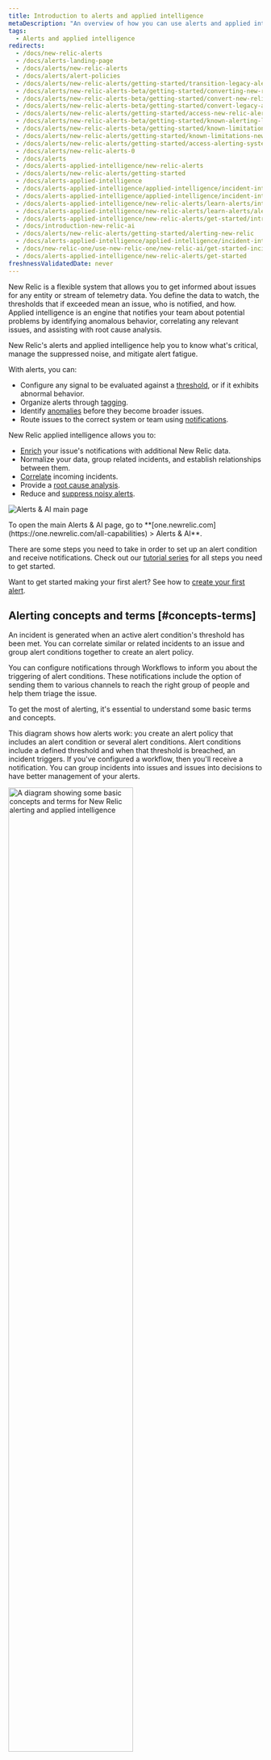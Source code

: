 ```yaml
---
title: Introduction to alerts and applied intelligence
metaDescription: "An overview of how you can use alerts and applied intelligence to monitor your systems and be notified when things go wrong, and when they're starting to go wrong."
tags:
  - Alerts and applied intelligence
redirects:
  - /docs/new-relic-alerts
  - /docs/alerts-landing-page
  - /docs/alerts/new-relic-alerts
  - /docs/alerts/alert-policies
  - /docs/alerts/new-relic-alerts/getting-started/transition-legacy-alerting-new-relic-alerts
  - /docs/alerts/new-relic-alerts-beta/getting-started/converting-new-relic-alerts-v2-v3
  - /docs/alerts/new-relic-alerts-beta/getting-started/convert-new-relic-alerts-v2-v3
  - /docs/alerts/new-relic-alerts-beta/getting-started/convert-legacy-alerting-new-relic-alerts
  - /docs/alerts/new-relic-alerts/getting-started/access-new-relic-alerts-legacy-alerting
  - /docs/alerts/new-relic-alerts-beta/getting-started/known-alerting-limitations-v3
  - /docs/alerts/new-relic-alerts-beta/getting-started/known-limitations-new-relic-alerts
  - /docs/alerts/new-relic-alerts/getting-started/known-limitations-new-relic-alerts
  - /docs/alerts/new-relic-alerts/getting-started/access-alerting-systems-new-relic
  - /docs/alerts/new-relic-alerts-0
  - /docs/alerts
  - /docs/alerts-applied-intelligence/new-relic-alerts
  - /docs/alerts/new-relic-alerts/getting-started
  - /docs/alerts-applied-intelligence
  - /docs/alerts-applied-intelligence/applied-intelligence/incident-intelligence/get-started-incident-intelligence
  - /docs/alerts-applied-intelligence/applied-intelligence/incident-intelligence/use-incident-intelligence
  - /docs/alerts-applied-intelligence/new-relic-alerts/learn-alerts/introduction-alerts
  - /docs/alerts-applied-intelligence/new-relic-alerts/learn-alerts/alerts-concepts-workflow
  - /docs/alerts-applied-intelligence/new-relic-alerts/get-started/introduction-applied-intelligence/
  - /docs/introduction-new-relic-ai
  - /docs/alerts/new-relic-alerts/getting-started/alerting-new-relic
  - /docs/alerts-applied-intelligence/applied-intelligence/incident-intelligence/basic-alerting-concepts/
  - /docs/new-relic-one/use-new-relic-one/new-relic-ai/get-started-incident-intelligence
  - /docs/alerts-applied-intelligence/new-relic-alerts/get-started
freshnessValidatedDate: never
---
```




New Relic <InlinePopover type="alerts" /> is a flexible system that allows you to get informed about issues for any entity or stream of telemetry data. You define the data to watch, the thresholds that if exceeded mean an issue, who is notified, and how. Applied intelligence is an engine that notifies your team about potential problems by identifying anomalous behavior, correlating any relevant issues, and assisting with root cause analysis.

New Relic's alerts and applied intelligence help you to know what's critical, manage the suppressed noise, and mitigate alert fatigue.

With alerts, you can:

* Configure any signal to be evaluated against a [threshold](/docs/new-relic-solutions/get-started/glossary/#alert-threshold), or if it exhibits abnormal behavior.
* Organize alerts through [tagging](/docs/new-relic-solutions/new-relic-one/core-concepts/use-tags-help-organize-find-your-data/#query-tags).
* Identify [anomalies](/docs/alerts-applied-intelligence/applied-intelligence/anomaly-detection/anomaly-detection-applied-intelligence/) before they become broader issues.
* Route issues to the correct system or team using [notifications](/docs/alerts-applied-intelligence/notifications/intro-notifications/).

New Relic applied intelligence allows you to:

* [Enrich](/docs/alerts-applied-intelligence/applied-intelligence/incident-workflows/incident-workflows/#enrichments) your issue's notifications with additional New Relic data.
* Normalize your data, group related incidents, and establish relationships between them.
* [Correlate](/docs/alerts-applied-intelligence/applied-intelligence/incident-intelligence/change-applied-intelligence-correlation-logic-decisions/#what-is-correlaton) incoming incidents.
* Provide a [root cause analysis](/docs/alerts-applied-intelligence/applied-intelligence/incident-intelligence/Issues-and-Incident-management-and-response/#root-cause-analysis).
* Reduce and [suppress noisy alerts](/docs/alerts-applied-intelligence/applied-intelligence/incident-intelligence/change-applied-intelligence-correlation-logic-decisions/#configure-correlation).


<img
    title="Alerts & AI main page"
    alt="Alerts & AI main page"
    src={alertsOverviewPage}
/>

<figcaption>
    To open the main Alerts & AI page, go to <DoNotTranslate>**[one.newrelic.com](https://one.newrelic.com/all-capabilities) > Alerts & AI**</DoNotTranslate>.
</figcaption>

There are some steps you need to take in order to set up an alert condition and receive notifications. Check out our [tutorial series](/docs/tutorial-create-alerts/create-new-relic-alerts/) for all steps you need to get started.

Want to get started making your first alert? See how to [create your first alert](/docs/alerts-applied-intelligence/new-relic-alerts/get-started/your-first-nrql-condition/).


## Alerting concepts and terms [#concepts-terms]

An incident is generated when an active alert condition's threshold has been met. You can correlate similar or related incidents to an issue and group alert conditions together to create an alert policy.

You can configure notifications through Workflows to inform you about the triggering of alert conditions. These notifications include the option of sending them to various channels to reach the right group of people and help them triage the issue. 

To get the most of alerting, it's essential to understand some basic terms and concepts.

This diagram shows how alerts work: you create an alert policy that includes an alert condition or several alert conditions. Alert conditions include a defined threshold and when that threshold is breached, an incident triggers. If you've configured a workflow, then you'll receive a notification. You can group incidents into issues and issues into decisions to have better management of your alerts.

<img
    width="70%;"
    title="A diagram showing some basic concepts and terms for New Relic alerting and applied intelligence"
    alt="A diagram showing some basic concepts and terms for New Relic alerting and applied intelligence"
    src={accountsAlertingConcepts}
/>


<table>
    <thead>
        <tr>
            <th>
                Term
            </th>
            <th>
                Explanation
            </th>
        </tr>
    </thead>
    <tbody>
        <tr>
            <td>
                <DoNotTranslate>**[Condition](/docs/alerts-applied-intelligence/new-relic-alerts/alert-conditions/create-alert-conditions/)**</DoNotTranslate>
            </td>
            <td>
                Configuration of one or more thresholds applied to a signal. An incident is created when the thresholds are breached.
            </td>
        </tr>
        <tr>
            <td>
                <DoNotTranslate>**[Decision](/docs/alerts-applied-intelligence/applied-intelligence/incident-intelligence/change-applied-intelligence-correlation-logic-decisions/)**</DoNotTranslate>
            </td>
            <td>
                Logical operation that group incidents into larger issues. There are built-in decisions and you can also create your own custom decisions.
            </td>
        </tr>
        <tr>
            <td>
                <DoNotTranslate>**[Destination](/docs/alerts-applied-intelligence/notifications/destinations/)**</DoNotTranslate>
            </td>
            <td>
                Service by which you get notified. It's a unique identifier for a third-party system that you use.
            </td>
        </tr>        
        <tr>
            <td>
                <DoNotTranslate>**[Event](/docs/data-apis/understand-data/new-relic-data-types/#events-new-relic)**</DoNotTranslate>
            </td>
            <td>
                Indicate a state change or trigger defined by your New Relic alerts conditions or external monitoring systems. An event contains information about the affected entity.
            </td>
        </tr>
        <tr>
            <td>
                <DoNotTranslate>**[Incident](/docs/alerts-applied-intelligence/new-relic-alerts/alert-incidents/view-event-details-incidents/)**</DoNotTranslate>
            </td>
            <td>
                Event generated when a condition threshold is breached. It's an individual event that details a symptom of a problem.
            </td>
        </tr>        
        <tr>
            <td>
                <DoNotTranslate>**[Issue](/docs/new-relic-solutions/get-started/glossary/#issue)**</DoNotTranslate>
            </td>
            <td>
                Collection of one or more incidents that requires attention and investigation and causes a notification.
            </td>
        </tr>        
        <tr>
            <td>
                <DoNotTranslate>**[Notification](/docs/alerts-applied-intelligence/notifications/intro-notifications/)**</DoNotTranslate>
            </td>
            <td>
                Message that you receive when an incident opens, is acknowledged, or closes.
            </td>
        </tr>        
        <tr>
            <td>
                <DoNotTranslate>**[Policy](/docs/alerts-applied-intelligence/new-relic-alerts/alert-policies/create-edit-or-find-alert-policy/)**</DoNotTranslate>
            </td>
            <td>
                Group of alert conditions that you configure to get notified when an incident occurs.
            </td>
        </tr>        
        <tr>
            <td>
                <DoNotTranslate>**[Threshold](/docs/alerts-applied-intelligence/new-relic-alerts/advanced-alerts/advanced-techniques/set-thresholds-alert-condition)**</DoNotTranslate> 
            </td>
            <td>
                Value that a data source must pass to trigger an incident and the time-related settings that define an incident.
            </td>
        </tr>        
        <tr>
            <td>
                <DoNotTranslate>**[Workflow](/docs/alerts-applied-intelligence/applied-intelligence/incident-workflows/incident-workflows/)**</DoNotTranslate>
            </td>
            <td>
                Definition of when and where you want to receive notifications about issues. You can enrich your notifications with additional and related New Relic data.
            </td>
        </tr>        
    </tbody>
</table>


## Note about EU/US data centers [#eu-datacenter]

New Relic's applied intelligence service is performed in the United States. By using New Relic applied intelligence, you agree that New Relic may move your data to, and process your data in, the US region. This applies whether you store your data in New Relic's US region data center or in our [EU region data center](/docs/accounts/accounts-billing/account-setup/choose-your-data-center/). 

Ready to try New Relic for yourself? [Sign up for your free New Relic account](https://newrelic.com/signup) and follow our [quick launch guide](/docs/new-relic-solutions/get-started/intro-new-relic/) so you can start maximizing your data today! If you need any help, check out our [tutorial series](/docs/tutorial-create-alerts/create-new-relic-alerts/) on creating alerts to get started.

<Callout variant="tip">
Do you use Datadog to monitor your logs but want to try out New Relic observability features for free? [See our guide for migrating from Datadog](/docs/tutorial-dd-migration/migrating-from-dd).
</Callout>
